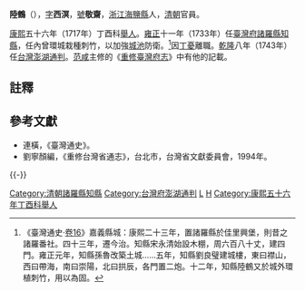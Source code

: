 '''陸鶴'''（{{bd|？||1744年||Lu陸}}），[[表字|字]]'''西溟'''，[[號|號]]'''敬齋'''，[[浙江|浙江]][[海鹽縣|海鹽縣]]人，[[清朝|清朝]]官員。

[[康熙|康熙]]五十六年（1717年）丁酉科[[舉人|舉人]]。[[雍正|雍正]]十一年（1733年）任[[臺灣府|臺灣府]][[諸羅縣|諸羅縣]][[知縣|知縣]]，任內曾環城栽種刺竹，以加強[[嘉義縣城|城池]]防衛。<ref>《臺灣通史·[[s:臺灣通史/卷16|卷16]]》嘉義縣城：康熙二十三年，置諸羅縣於佳里興堡，則昔之諸羅番社。四十三年，遷今治。知縣宋永清始設木棚，周六百八十丈，建四門。雍正元年，知縣孫魯改築土城……五年，知縣劉良璧建城樓，東曰襟山，西曰帶海，南曰崇陽，北曰拱辰，各門置二炮。十二年，知縣陸鶴又於城外環植刺竹，用以為固。</ref>因[[丁憂|丁憂]]離職。[[乾隆|乾隆]]八年（1743年）任[[台灣|台灣]][[澎湖|澎湖]][[通判|通判]]。[[范咸|范咸]]主修的《[[重修臺灣府志|重修臺灣府志]]》中有他的記載。

==註釋==
{{reflist}}

==參考文獻==
*連橫，《臺灣通史》。
*劉寧顏編，《重修台灣省通志》，台北市，台灣省文獻委員會，1994年。

{{-}}
{{start box}}
{{s-off}}
{{succession box|[[姚孔鍼|姚孔鍼]]|[[戴大冕|戴大冕]]|[[臺灣府|臺灣府]][[諸羅縣|諸羅縣]][[知縣|知縣]]|<small>雍正十一年（1733年）上任</small>}}
{{succession box|[[王鶚|王鶚]]|[[汪天來|汪天來]]|[[澎湖|澎湖]][[通判|通判]]|<small>乾隆八年（1743年）上任</small>}}
{{end box}}

{{浙江人小作品}}

[[Category:清朝諸羅縣知縣|Category:清朝諸羅縣知縣]]
[[Category:台灣府澎湖通判|Category:台灣府澎湖通判]]
[[Category:海鹽人|L]]
[[Category:陆姓|H]]
[[Category:康熙五十六年丁酉科舉人|Category:康熙五十六年丁酉科舉人]]